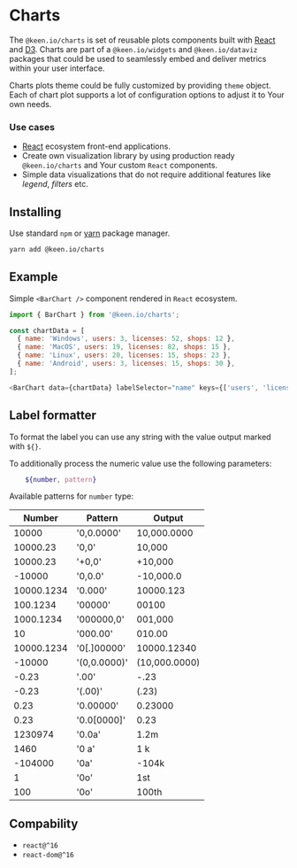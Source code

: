 
<Meta title="Docs/Charts" />

# Charts

The `@keen.io/charts` is set of reusable plots components built with [React](https://reactjs.org/) and [D3](https://d3js.org/).
Charts are part of a `@keen.io/widgets` and `@keen.io/dataviz` packages that could be used to seamlessly embed and deliver metrics within your user interface.

Charts plots theme could be fully customized by providing `theme` object. Each of chart plot supports a lot of configuration options to adjust it to Your own needs.

### Use cases
- [React](https://reactjs.org/) ecosystem front-end applications.
- Create own visualization library by using production ready `@keen.io/charts` and Your custom `React` components.
- Simple data visualizations that do not require additional features like *legend*, *filters* etc.

## Installing

Use standard `npm` or [yarn](https://yarnpkg.com/lang/en/) package manager.

```sh
yarn add @keen.io/charts
```

## Example
Simple `<BarChart />` component rendered in `React` ecosystem.

<Story id="visualizations-bar-chart-plot--plot" />

```js
import { BarChart } from '@keen.io/charts';

const chartData = [
  { name: 'Windows', users: 3, licenses: 52, shops: 12 },
  { name: 'MacOS', users: 19, licenses: 82, shops: 15 },
  { name: 'Linux', users: 20, licenses: 15, shops: 23 },
  { name: 'Android', users: 3, licenses: 15, shops: 30 },
];

<BarChart data={chartData} labelSelector="name" keys={['users', 'licenses', 'shops']} />
```

## Label formatter


To format the label you can use any string with the value output marked with `${}`.

To additionally process the numeric value use the following parameters:

```sh
    ${number, pattern}
```

Available patterns for `number` type:

| Number     	| Pattern       | Output
|------------	|--------------	|---------------
| 10000      	| '0,0.0000'   	| 10,000.0000
| 10000.23   	| '0,0'        	| 10,000
| 10000.23   	| '+0,0'       	| +10,000
| -10000     	| '0,0.0'      	| -10,000.0
| 10000.1234 	| '0.000'      	| 10000.123
| 100.1234   	| '00000'      	| 00100
| 1000.1234  	| '000000,0'   	| 001,000
| 10         	| '000.00'     	| 010.00
| 10000.1234 	| '0[.]00000'  	| 10000.12340
| -10000     	| '(0,0.0000)' 	| (10,000.0000)
| -0.23      	| '.00'        	| -.23
| -0.23      	| '(.00)'      	| (.23)
| 0.23       	| '0.00000'    	| 0.23000
| 0.23       	| '0.0[0000]'  	| 0.23
| 1230974    	| '0.0a'       	| 1.2m
| 1460       	| '0 a'        	| 1 k
| -104000    	| '0a'         	| -104k
| 1          	| '0o'         	| 1st
| 100        	| '0o'         	| 100th

## Compability

- `react@^16`
- `react-dom@^16`
